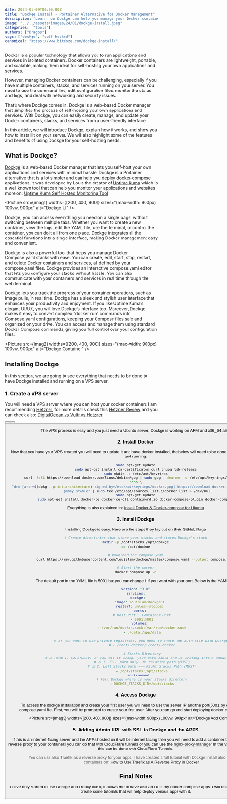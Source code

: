 ```yaml
---
date: 2024-01-09T00:00:00Z
title: "Dockge Install - Portainer Alternative for Docker Management"
description: "Learn how Dockge can help you manage your Docker containers, stacks, and services with ease. Dockge is a web-based Docker manager that lets you self-host your own applications and services with minimal hassle."
image: "../../assets/images/24/01/dockge-install.jpeg"
categories: ["tools"]
authors: ["Dragos"]
tags: ["dockge", "self-hosted"]
canonical: "https://www.bitdoze.com/dockge-install/"
---
```



Docker is a popular technology that allows you to run applications and services in isolated containers. Docker containers are lightweight, portable, and scalable, making them ideal for self-hosting your own applications and services.

However, managing Docker containers can be challenging, especially if you have multiple containers, stacks, and services running on your server. You need to use the command line, edit configuration files, monitor the status and logs, and deal with networking and security issues.

That’s where Dockge comes in. Dockge is a web-based Docker manager that simplifies the process of self-hosting your own applications and services. With Dockge, you can easily create, manage, and update your Docker containers, stacks, and services from a user-friendly interface.

In this article, we will introduce Dockge, explain how it works, and show you how to install it on your server. We will also highlight some of the features and benefits of using Dockge for your self-hosting needs.

## What is Dockge?

[Dockge](https://github.com/louislam/dockge) is a web-based Docker manager that lets you self-host your own applications and services with minimal hassle. Dockge is a Portainer alternative that is a lot simpler and can help you deploy docker-compose applications, it was developed by Louis the creator of [Uptime Kuma](https://github.com/louislam/uptime-kuma) which is a well known tool that can help you monitor your applications and websites more on: [Uptime Kuma Self Hosted Monitoring Tool](https://www.bitdoze.com/uptime-kuma-tool/)

<Picture
  src={imag1}
  widths={[200, 400, 900]}
  sizes="(max-width: 900px) 100vw, 900px"
  alt="Dockge UI"
/>

Dockge, you can access everything you need on a single page, without switching between multiple tabs. Whether you want to create a new container, view the logs, edit the YAML file, use the terminal, or control the container, you can do it all from one place. Dockge integrates all the essential functions into a single interface, making Docker management easy and convenient.

Dockge is also a powerful tool that helps you manage Docker Compose.yaml stacks with ease. You can create, edit, start, stop, restart, and delete Docker containers and services, all defined by your compose.yaml files. Dockge provides an interactive compose.yaml editor that lets you configure your stacks without hassle. You can also communicate with your containers and services in real time through the web terminal.

Dockge lets you track the progress of your container operations, such as image pulls, in real time. Dockge has a sleek and stylish user interface that enhances your productivity and enjoyment. If you like Uptime Kuma’s elegant UI/UX, you will love Dockge’s interface too. Moreover, Dockge makes it easy to convert complex “docker run” commands into Compose.yaml configurations, keeping your Compose files safe and organized on your drive. You can access and manage them using standard Docker Compose commands, giving you full control over your configuration files.

<Picture
  src={imag2}
  widths={[200, 400, 900]}
  sizes="(max-width: 900px) 100vw, 900px"
  alt="Dockge Container"
/>

## Installing Dockge

In this section, we are going to see everything that needs to be done to have Dockge installed and running on a VPS server.

<YouTubeEmbed url="https://www.youtube.com/embed/ouyOyAqRDyI" label="Dockge" />

### 1. Create a VPS server

You will need a VPS server where you can host your docker containers I am recommending [Hetzner](https://go.bitdoze.com/hetzner), for more details check this [Hetzner Review](https://www.wpdoze.com/hetzner-cloud-review/) and you can check also: [DigitalOcean vs Vultr vs Hetzner](https://www.wpdoze.com/digitalocean-vs-vultr-vs-hetzner/)

<Button link="https://go.bitdoze.com/do" text="DigitalOcean $100 Free" />
<Button link="https://go.bitdoze.com/vultr" text="Vultr $100 Free" />
<Button link="https://go.bitdoze.com/hetzner" text="Hetzner €⁠20 Free" />

The VPS process is easy and you just need a Ubuntu server, Dockge is working on ARM and x86_64 also.

### 2. Install Docker

Now that you have your VPS created you will need to update it and have docker installed, the below will need to be done to have docker UP and running:

```sh
sudo apt-get update
sudo apt-get install ca-certificates curl gnupg lsb-release
sudo mkdir -p /etc/apt/keyrings
curl -fsSL https://download.docker.com/linux/debian/gpg | sudo gpg --dearmor -o /etc/apt/keyrings/docker.gpg
echo \
  "deb [arch=$(dpkg --print-architecture) signed-by=/etc/apt/keyrings/docker.gpg] https://download.docker.com/linux/ubuntu \
  jammy stable" | sudo tee /etc/apt/sources.list.d/docker.list > /dev/null
sudo apt-get update
sudo apt-get install docker-ce docker-ce-cli containerd.io docker-compose-plugin docker-compose
```

Everything is also explained in: [Install Docker & Docker-compose for Ubuntu](https://www.bitdoze.com/install-docker-ubuntu-arm/)

### 3. Install Dockge

Installing Dockge is easy. Here are the steps they lay out on their [GitHub Page](https://github.com/louislam/dockge?l#basic)

```sh
# Create directories that store your stacks and stores Dockge's stack
mkdir -p /opt/stacks /opt/dockge
cd /opt/dockge

# Download the compose.yaml
curl https://raw.githubusercontent.com/louislam/dockge/master/compose.yaml --output compose.yaml

# Start the server
docker compose up -d
```

The default port in the YAML file is 5001 but you can change it if you want with your port. Below is the YAML file:

```yaml
version: "3.8"
services:
  dockge:
    image: louislam/dockge:1
    restart: unless-stopped
    ports:
      # Host Port : Container Port
      - 5001:5001
    volumes:
      - /var/run/docker.sock:/var/run/docker.sock
      - ./data:/app/data

      # If you want to use private registries, you need to share the auth file with Dockge:
      # - /root/.docker/:/root/.docker

      # Stacks Directory
      # ⚠️ READ IT CAREFULLY. If you did it wrong, your data could end up writing into a WRONG PATH.
      # ⚠️ 1. FULL path only. No relative path (MUST)
      # ⚠️ 2. Left Stacks Path === Right Stacks Path (MUST)
      - /opt/stacks:/opt/stacks
    environment:
      # Tell Dockge where is your stacks directory
      - DOCKGE_STACKS_DIR=/opt/stacks
```

### 4. Access Dockge

To access the dockge installation and create your first user you will need to use the server IP and the port(5001 by default) in the compose.yaml file. First, you will be prompted to create your first user. After you can go and start deploying docker compose apps.

<Picture
  src={imag3}
  widths={[200, 400, 900]}
  sizes="(max-width: 900px) 100vw, 900px"
  alt="Dockge Add Compose"
/>

### 5. Adding Admin URL with SSL to Dockge and the APPS

If this is an internet-facing server and the APPs hosted on it will be internet facing then you will need to add a container that is handling the reverse proxy to your containers you can do that with CloudFlare tunnels or you can use the [nginx-proxy-manager](https://nginxproxymanager.com/)
In the video we will see how this can be done with CloudFlare Tunnels.

> You can use also Traefik as a reverse proxy for your apps. I have created a full tutorial with Dockge install also to manage your containers on: [How to Use Traefik as A Reverse Proxy in Docker](https://www.bitdoze.com/traefik-proxy-docker/)

## Final Notes

I have only started to use Dockge and I really like it, it allows me to have also an UI to my docker compose apps. I will use it starting now and create some tutorials that will help deploy verious apps with it.
